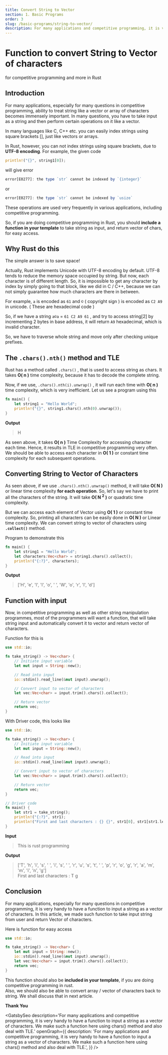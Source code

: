 ```yaml
---
title: Convert String to Vector
section: 1. Basic Programs
order: 3
slug: /basic-programs/string-to-vector/
description: For many applications and competitive programming, it is very handy to have a function to input a string as a vector of characters. We make such a function here using chars() method.
---
```


# Function to convert String to Vector of characters
for competitive programming and more in Rust

## Introduction

For many applications, especially for many questions in competitive programming, ability to treat string like a vector or array of characters becomes immensely important.
In many questions, you have to take input as a string and then perform certain operations on it like a vector.

In many languages like C, C++ etc. you can easily index strings using square brackets [], just like vectors or arrays.

In Rust, however, you can not index strings using square brackets, due to **UTF-8 encoding**. For example, the given code

```rust
println!("{}", string1[0]);
```

will give error

```js
error[E0277]: the type `str` cannot be indexed by `{integer}`
```

or

```js
error[E0277]: the type `str` cannot be indexed by `usize`
```

These operations are used very frequently in various applications, including competitive programming.

So, if you are doing competitive programming in Rust, you should **include a function in your template** to take string as input, and return vector of chars, for easy access.

## Why Rust do this

The simple answer is to save space!

Actually, Rust implements Unicode with UTF-8 encoding by default. UTF-8 tends to reduce the memory space occupied by string. But now, each character is of different length.
So, it is impossible to get any character by index by simply going to that block, like we did in C / C++, because we can not simply guarantee how much characters are there in between.

For example, `a` is encoded as `61` and `©` ( copyright sign ) is encoded as `C2 A9` in unicode. ( These are hexadecimal code )

So, if we have a string `a©a` = `61 C2 A9 61` , and try to access string[2] by incrementing 2 bytes in base address, it will return `A9` hexadecimal, which is invalid character.

So, we have to traverse whole string and move only after checking unique prefixes.

## The `.chars().nth()` method and TLE

Rust has a method called `.chars()` , that is used to access string as chars. It takes **O( n )** time complexity, because it has to decode the complete string.

Now, if we use, `.chars().nth(i).unwrap()` , it will run each time with **O( n )** time complexity, which is very inefficient. Let us see a program using this

```rust
fn main() {
    let string1 = "Hello World";
    println!("{}", string1.chars().nth(0).unwrap());
}
```

**Output**

>H

As seen above, it takes **O( n )** Time Complexity for accessing character each time. Hence, it results in TLE in competitive programming very often. We should be able to access each character in **O( 1 )** or constant time complexity for each subsequent operations.

## Converting String to Vector of Characters

As seen above, if we use `.chars().nth().unwrap()` method, it will take **O( N )** or linear time complexity **for each operation**. So, let's say we have to print all the characters of the string. It will take **O( N <sup>2</sup> )** or quadratic time complexity.

But we can access each element of Vector using **O( 1 )** or constant time complexity. So, printing all characters can be easily done in **O( N )** or Linear time complexity. We can convert string to vector of characters using **`.collect()`** method.

Program to demonstrate this

```rust
fn main() {
    let string1 = "Hello World";
    let characters:Vec<char> = string1.chars().collect();
    println!("{:?}", characters);
}
```

**Output**

>['H', 'e', 'l', 'l', 'o', ' ', 'W', 'o', 'r', 'l', 'd']

## Function with input

Now, in competitive programming as well as other string manipulation programmes, most of the programmers will want a function, that will take string input and automatically convert it to vector and return vector of characters.

Function for this is

```rust
use std::io;

fn take_string() -> Vec<char> {
    // Initiate input variable
    let mut input = String::new();

    // Read into input
    io::stdin().read_line(&mut input).unwrap();

    // Convert input to vector of characters
    let vec:Vec<char> = input.trim().chars().collect();

    // Return vector
    return vec;
}
```

With Driver code, this looks like
```rust
use std::io;

fn take_string() -> Vec<char> {
    // Initiate input variable
    let mut input = String::new();

    // Read into input
    io::stdin().read_line(&mut input).unwrap();

    // Convert input to vector of characters
    let vec:Vec<char> = input.trim().chars().collect();

    // Return vector
    return vec;
}

// Driver code
fn main() {
    let str1 = take_string();
    println!("{:?}", str1);
    println!("First and last characters : {} {}", str1[0], str1[str1.len()-1]);
}
```

**Input**
>This is rust programming

**Output**
>['T', 'h', 'i', 's', ' ', 'i', 's', ' ', 'r', 'u', 's', 't', ' ', 'p', 'r', 'o', 'g', 'r', 'a', 'm', 'm', 'i', 'n', 'g'] <br />
First and last characters : T g

## Conclusion

For many applications, especially for many questions in competitive programming, it is very handy to have a function to input a string as a vector of characters.
In this article, we made such function to take input string from user and return Vector of characters.

Here is function for easy access

```rust
use std::io;

fn take_string() -> Vec<char> {
    let mut input = String::new();
    io::stdin().read_line(&mut input).unwrap();
    let vec:Vec<char> = input.trim().chars().collect();
    return vec;
}
```
This function should also be **included in your template**, if you are doing competitive programming in rust.<br/>
Also, we should also be able to convert array / vector of characters back to string. We shall discuss that in next article.

**Thank You**


<GatsbySeo
    description='For many applications and competitive programming, it is very handy to have a function to input a string as a vector of characters. We make such a function here using chars() method and also deal with TLE.'
    openGraph={{
        description: 'For many applications and competitive programming, it is very handy to have a function to input a string as a vector of characters. We make such a function here using chars() method and also deal with TLE.',
    }}
/>
